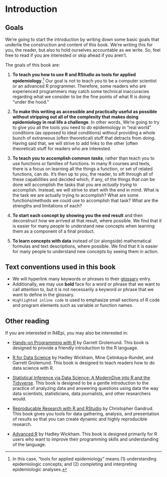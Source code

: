 # Introduction {.unnumbered}

## Goals {.unnumbered}

We're going to start the introduction by writing down some basic goals that underlie the construction and content of this book. We're writing this for you, the reader, but also to hold ourselves accountable as we write. So, feel free to read if you are interested or skip ahead if you aren't.

The goals of this book are:   

1. **To teach you how to use R and RStudio as tools for applied epidemiology**.^[In this case, "tools for applied epidemiology" means (1) understanding epidemiologic concepts; and (2) completing and interpreting epidemiologic analyses.] Our goal is not to teach you to be a computer scientist or an advanced R programmer. Therefore, some readers who are experienced programmers may catch some technical inaccuracies regarding what we consider to be the fine points of what R is doing "under the hood."    

2. **To make this writing as accessible and practically useful as possible without stripping out all of the complexity that makes doing epidemiology in real life a challenge**. In other words, We're going to try to give you all the tools you need to _do_ epidemiology in "real world" conditions (as opposed to ideal conditions) without providing a whole bunch of extraneous (often theoretical) stuff that detracts from _doing_. Having said that, we will strive to add links to the other (often theoretical) stuff for readers who are interested.

3. **To teach you to accomplish common _tasks_**, rather than teach you to use functions or families of functions. In many R courses and texts, there is a focus on learning all the things a function, or set of related functions, can do. It's then up to you, the reader, to sift through all of these capabilities and decided which, if any, of the things that _can_ be done will accomplish the tasks that you are _actually trying_ to accomplish. Instead, we will strive to start with the end in mind. What is the task we are actually trying to accomplish? What are some functions/methods we could use to accomplish that task? What are the strengths and limitations of each?

4. **To start each concept by showing you the end result** and then deconstruct how we arrived at that result, where possible. We find that it is easier for many people to understand new concepts when learning them as a component of a final product.

5. **To learn concepts with data** instead of (or alongside) mathematical formulas and text descriptions, where possible. We find that it is easier for many people to understand new concepts by seeing them in action.

## Text conventions used in this book {.unnumbered}

- We will hyperlink many keywords or phrases to their [glossary](appendices/glossary.qmd) entry.
- Additionally, we may use **bold** face for a word or phrase that we want to call attention to, but it is not necessarily a keyword or phrase that we want to define in the glossary.
- `Highlighted inline code` is used to emphasize small sections of R code and program elements such as variable or function names.

## Other reading {.unnumbered}

If you are interested in R4Epi, you may also be interested in:

* [Hands-on Programming with R](https://rstudio-education.github.io/hopr/) by Garrett Grolemund. This book is designed to provide a friendly introduction to the R language.   

* [R for Data Science](https://r4ds.hadley.nz/) by Hadley Wickham, Mine Çetinkaya-Rundel, and Garrett Grolemund. This book is designed to teach readers how to do data science with R.   

* [Statistical Inference via Data Science: A ModernDive into R and the Tidyverse](https://moderndive.com/). This book is designed to be a gentle introduction to the practice of analyzing data and answering questions using data the way data scientists, statisticians, data journalists, and other researchers would.   

* [Reproducable Research with R and RStudio](http://christophergandrud.github.io/RepResR-RStudio/) by Christopher Gandrud. This book gives you tools for data gathering, analysis, and presentation of results so that you can create dynamic and highly reproducible research.   

* [Advanced R](https://adv-r.hadley.nz/) by Hadley Wickham. This book is designed primarily for R users who want to improve their programming skills and understanding of the language. 